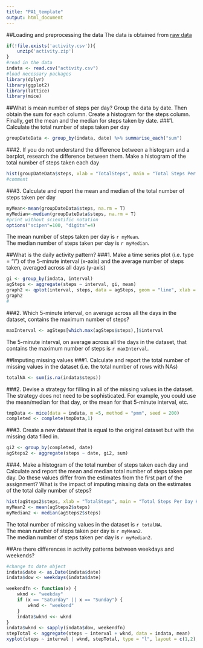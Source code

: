 ```yaml
---
title: "PA1_template"
output: html_document
---
```


##Loading and preprocessing the data
The data is obtained from [raw data](https://d396qusza40orc.cloudfront.net/repdata%2Fdata%2Factivity.zip)
```r
if(!file.exists('activity.csv')){
    unzip('activity.zip')
}
#read in the data
indata <- read.csv("activity.csv")
#load necessary packages
library(dplyr)
library(ggplot2)
library(lattice)
library(mice)
```

##What is mean number of steps per day?
Group the data by date.
Then obtain the sum for each column.
Create a histogram for the steps column.
Finally, get the mean and the median for steps taken by date.
###1. Calculate the total number of steps taken per day
```r
groupDateData <- group_by(indata, date) %>% summarise_each("sum")
```
###2. If you do not understand the difference between a histogram and a barplot, research the difference between them. Make a histogram of the total number of steps taken each day
```r
hist(groupDateData$steps, xlab = "TotalSteps", main = "Total Steps Per Day Histogram")
#comment
```

###3. Calculate and report the mean and median of the total number of steps taken per day
```r
myMean<-mean(groupDateData$steps, na.rm = T)
myMedian<-median(groupDateData$steps, na.rm = T)
#print without scientific notation
options("scipen"=100, "digits"=4)
```

The mean number of steps taken per day is `r myMean`.  
The median number of steps taken per day is `r myMedian`.  

##What is the daily activity pattern?
###1. Make a time series plot (i.e. type = "l") of the 5-minute interval (x-axis) and the average number of steps taken, averaged across all days (y-axis)
```r
gi <- group_by(indata, interval)
agSteps <- aggregate(steps ~ interval, gi, mean)
graph2 <- qplot(interval, steps, data = agSteps, geom = "line", xlab = "5 Minute Interval", ylab = "Average Steps per Interval")
graph2
#
```
###2. Which 5-minute interval, on average across all the days in the dataset, contains the maximum number of steps?
```r
maxInterval <- agSteps[which.max(agSteps$steps),]$interval
```
The 5-minute interval, on average across all the days in the dataset, that contains the maximum number of steps is `r maxInterval`.

##Imputing missing values
###1. Calculate and report the total number of missing values in the dataset (i.e. the total number of rows with NAs)
```r
totalNA <- sum(is.na(indata$steps))
```
###2. Devise a strategy for filling in all of the missing values in the dataset. The strategy does not need to be sophisticated. For example, you could use the mean/median for that day, or the mean for that 5-minute interval, etc.
```r
tmpData <- mice(data = indata, m =5, method = "pmm", seed = 200)
completed <- complete(tmpData,1)
```
###3. Create a new dataset that is equal to the original dataset but with the missing data filled in.
```r
gi2 <- group_by(completed, date)
agSteps2 <- aggregate(steps ~ date, gi2, sum)
```
###4. Make a histogram of the total number of steps taken each day and Calculate and report the mean and median total number of steps taken per day. Do these values differ from the estimates from the first part of the assignment? What is the impact of imputing missing data on the estimates of the total daily number of steps?
```r
hist(agSteps2$steps, xlab = "TotalSteps", main = "Total Steps Per Day Histogram")
myMean2 <- mean(agSteps2$steps)
myMedian2 <- median(agSteps2$steps)
```

The total number of missing values in the dataset is `r totalNA`.  
The mean number of steps taken per day is `r myMean2`.  
The median number of steps taken per day is `r myMedian2`.  

##Are there differences in activity patterns between weekdays and weekends?

```r
#change to date object
indata$date <- as.Date(indata$date)
indata$dow <- weekdays(indata$date)

weekendfn <- function(x) {
    wknd <- "weekday"
    if (x == "Saturday" || x == "Sunday") {
        wknd <- "weekend"
    }
    indata$wknd <<- wknd
}
indata$wknd <- sapply(indata$dow, weekendfn)
stepTotal <- aggregate(steps ~ interval + wknd, data = indata, mean)
xyplot(steps ~ interval | wknd, stepTotal, type = "l", layout = c(1,2),xlab = "Interval", ylab = "Number of steps")
```